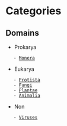 = Categories =

== Domains ==

* Prokarya
	- [[Monera]]
* Eukarya
	- [[Protista]]
	- [[Fungi]]
	- [[Plantae]]
	- [[Animalia]]
* Non
	- [[Viruses]]
